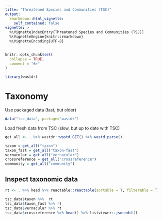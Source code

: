 ```yaml
---
title: "Threatened Species and Communities (TSC)"
output: 
  rmarkdown::html_vignette:
    self_contained: false
vignette: >
  %\VignetteIndexEntry{Threatened Species and Communities (TSC)}
  %\VignetteEngine{knitr::rmarkdown}
  %\VignetteEncoding{UTF-8}
---
```


```r
knitr::opts_chunk$set(
  collapse = TRUE,
  comment = "#>"
)
```

```r
library(wastdr)
```

# Taxonomy

Use packaged data (fast, but older)

```r
data("tsc_data", package="wastdr")
```

Load fresh data from TSC (slow, but up to date with TSC)

```r
get_all <- . %>% wastdr::wastd_GET() %>% wastd_parse()

taxon = get_all("taxon")
taxon_fast = get_all("taxon-fast")
vernacular = get_all("vernacular")
crossreference = get_all("crossreference")
community = get_all("community")
```

## Inspect taxonomic data

```r
rt <- . %>% head %>% reactable::reactable(sortable = T, filterable = T)

tsc_data$taxon %>%  rt
tsc_data$taxon_fast %>% rt
tsc_data$vernacular %>% rt
tsc_data$crossreference %>% head() %>% listviewer::jsonedit()
```

